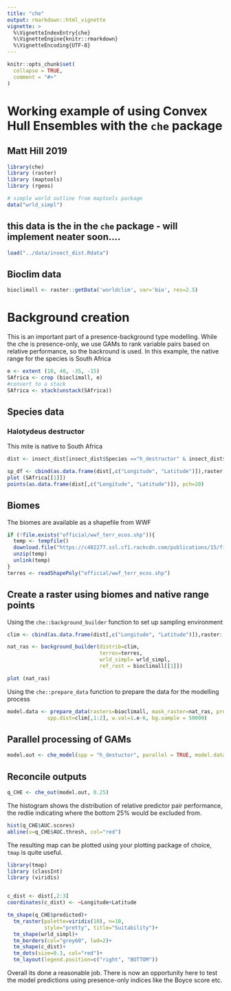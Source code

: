 ```yaml
---
title: "che"
output: rmarkdown::html_vignette
vignette: >
  %\VignetteIndexEntry{che}
  %\VignetteEngine{knitr::rmarkdown}
  %\VignetteEncoding{UTF-8}
---
```


```r
knitr::opts_chunk$set(
  collapse = TRUE,
  comment = "#>"
)
```

# Working example of using Convex Hull Ensembles with the `che` package
## Matt Hill 2019

```r
library(che)
library (raster)
library (maptools)
library (rgeos)

# simple world outline from maptools package
data("wrld_simpl")
```

## this data is the in the `che` package - will implement neater soon....
```r
load("../data/insect_dist.Rdata")
```

## Bioclim data
```r
bioclimall <- raster::getData('worldclim', var='bio', res=2.5)
```

# Background creation

This is an important part of a presence-background type modelling. While the che is presence-only, we use GAMs to rank variable pairs based on relative performance, so the backround is used.
In this example, the native range for the species is South Africa
```r
e <- extent (10, 40, -35, -15)
SAfrica <- crop (bioclimall, e)
#convert to a stack
SAfrica <- stack(unstack(SAfrica))
```

## Species data

### Halotydeus destructor

This mite is native to South Africa
```r
dist <- insect_dist[insect_dist$Species =="h_destructor" & insect_dist$Range == "Native",]

sp_df <- cbind(as.data.frame(dist[,c("Longitude", "Latitude")]),raster::extract(SAfrica, as.data.frame(dist[,c("Longitude", "Latitude")])))
plot (SAfrica[[1]])
points(as.data.frame(dist[,c("Longitude", "Latitude")]), pch=20)
```

## Biomes

The biomes are available as a shapefile from WWF
```r

if (!file.exists("official/wwf_terr_ecos.shp")){
  temp <- tempfile()
  download.file("https://c402277.ssl.cf1.rackcdn.com/publications/15/files/original/official_teow.zip",temp)
  unzip(temp)
  unlink(temp)
}
terres <- readShapePoly("official/wwf_terr_ecos.shp")
```


## Create a raster using biomes and native range points

Using the `che::background_builder` function to set up sampling environment

```r
clim <- cbind(as.data.frame(dist[,c("Longitude", "Latitude")]),raster::extract(SAfrica, as.data.frame(dist[,c("Longitude", "Latitude")])))

nat_ras <- background_builder(distrib=clim, 
                              terres=terres,
                              wrld_simpl= wrld_simpl, 
                              ref_rast = bioclimall[[1]])

plot (nat_ras)
```

Using the `che::prepare_data` function to prepare the data for the modelling process
```r

model.data <- prepare_data(rasters=bioclimall, mask_raster=nat_ras, predict.to=SAfrica, 
             spp.dist=clim[,1:2], w.val=1.e-6, bg.sample = 50000)
```

## Parallel processing of GAMs
```r

model.out <- che_model(spp = "h_destuctor", parallel = TRUE, model.data=model.data)


```
## Reconcile outputs

```r

q_CHE <- che_out(model.out, 0.25)

```
The histogram shows the distribution of relative predictor pair performance, the redlie indicating where the bottom 25% would be excluded from.
```r
hist(q_CHE$AUC.scores)
abline(v=q_CHE$AUC.thresh, col="red")
```

The resulting map can be plotted using your plotting package of choice, `tmap` is quite useful.
```r

library(tmap)
library (classInt)
library (viridis)


c_dist <- dist[,2:3]
coordinates(c_dist) <- ~Longitude+Latitude

tm_shape(q_CHE$predicted)+
  tm_raster(palette=viridis(10), n=10,
            style="pretty", title="Suitability")+
  tm_shape(wrld_simpl)+
  tm_borders(col="grey60", lwd=2)+
  tm_shape(c_dist)+
  tm_dots(size=0.3, col="red")+
  tm_layout(legend.position=c("right", "BOTTOM"))
```
Overall its done a reasonable job. There is now an opportunity here to test the model predictions using presence-only indices like the Boyce score etc.
